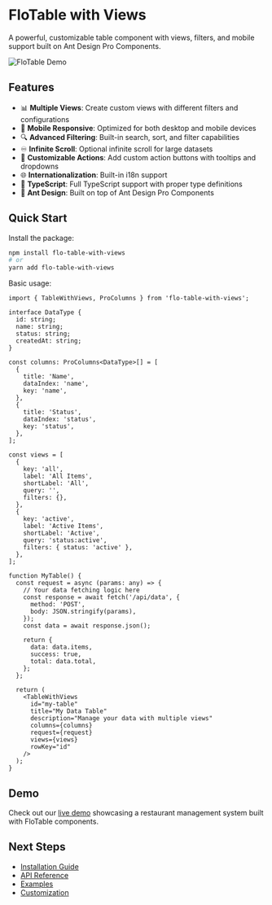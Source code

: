 # FloTable with Views

A powerful, customizable table component with views, filters, and mobile support built on Ant Design Pro Components.

![FloTable Demo](https://via.placeholder.com/800x400/1890ff/ffffff?text=FloTable+Demo)

## Features

- 📊 **Multiple Views**: Create custom views with different filters and configurations
- 📱 **Mobile Responsive**: Optimized for both desktop and mobile devices  
- 🔍 **Advanced Filtering**: Built-in search, sort, and filter capabilities
- ♾️ **Infinite Scroll**: Optional infinite scroll for large datasets
- 🎨 **Customizable Actions**: Add custom action buttons with tooltips and dropdowns
- 🌐 **Internationalization**: Built-in i18n support
- 🎯 **TypeScript**: Full TypeScript support with proper type definitions
- 🎪 **Ant Design**: Built on top of Ant Design Pro Components

## Quick Start

Install the package:

```bash
npm install flo-table-with-views
# or
yarn add flo-table-with-views
```

Basic usage:

```tsx
import { TableWithViews, ProColumns } from 'flo-table-with-views';

interface DataType {
  id: string;
  name: string;
  status: string;
  createdAt: string;
}

const columns: ProColumns<DataType>[] = [
  {
    title: 'Name',
    dataIndex: 'name',
    key: 'name',
  },
  {
    title: 'Status',
    dataIndex: 'status',
    key: 'status',
  },
];

const views = [
  {
    key: 'all',
    label: 'All Items',
    shortLabel: 'All',
    query: '',
    filters: {},
  },
  {
    key: 'active',
    label: 'Active Items',
    shortLabel: 'Active',
    query: 'status:active',
    filters: { status: 'active' },
  },
];

function MyTable() {
  const request = async (params: any) => {
    // Your data fetching logic here
    const response = await fetch('/api/data', {
      method: 'POST',
      body: JSON.stringify(params),
    });
    const data = await response.json();
    
    return {
      data: data.items,
      success: true,
      total: data.total,
    };
  };

  return (
    <TableWithViews
      id="my-table"
      title="My Data Table"
      description="Manage your data with multiple views"
      columns={columns}
      request={request}
      views={views}
      rowKey="id"
    />
  );
}
```

## Demo

Check out our [live demo](http://localhost:3000) showcasing a restaurant management system built with FloTable components.

## Next Steps

- [Installation Guide](/getting-started/installation)
- [API Reference](/api/table-with-views)
- [Examples](/examples/basic-usage)
- [Customization](/guides/customization)